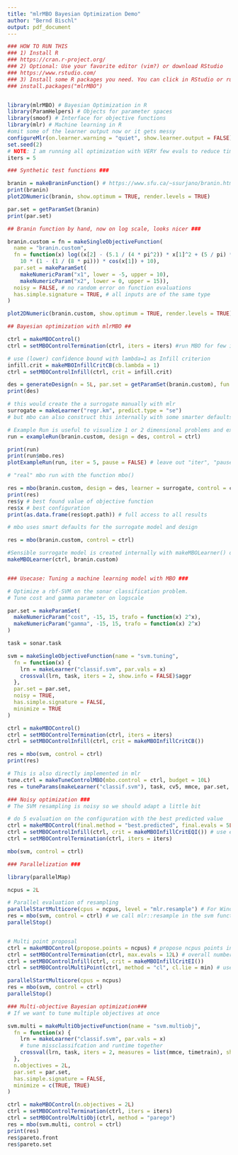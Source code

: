 ---
title: "mlrMBO Bayesian Optimization Demo"
author: "Bernd Bischl"
output: pdf_document
---

```{r}


### HOW TO RUN THIS
### 1) Install R
### https://cran.r-project.org/
### 2) Optional: Use your favorite editor (vim?) or download RStudio
### https://www.rstudio.com/
### 3) Install some R packages you need. You can click in RStudio or run this in R
### install.packages("mlrMBO")


library(mlrMBO) # Bayesian Optimization in R
library(ParamHelpers) # Objects for parameter spaces
library(smoof) # Interface for objective functions
library(mlr) # Machine learning in R
#omit some of the learner output now or it gets messy
configureMlr(on.learner.warning = "quiet", show.learner.output = FALSE) 
set.seed(2)
# NOTE: I am running all optimization with VERY few evals to reduce time and log output!!!
iters = 5 

### Synthetic test functions ###

branin = makeBraninFunction() # https://www.sfu.ca/~ssurjano/branin.html
print(branin)
plot2DNumeric(branin, show.optimum = TRUE, render.levels = TRUE)

par.set = getParamSet(branin)
print(par.set)

## Branin function by hand, now on log scale, looks nicer ###

branin.custom = fn = makeSingleObjectiveFunction(
  name = "branin.custom",
  fn = function(x) log((x[2] - (5.1 / (4 * pi^2)) * x[1]^2 + (5 / pi) * x[1] - 6)^2 + 
    10 * (1 - (1 / (8 * pi))) * cos(x[1]) + 10),
  par.set = makeParamSet(
    makeNumericParam("x1", lower = -5, upper = 10),
    makeNumericParam("x2", lower = 0, upper = 15)),
  noisy = FALSE, # no random error on function evaluations
  has.simple.signature = TRUE, # all inputs are of the same type
)

plot2DNumeric(branin.custom, show.optimum = TRUE, render.levels = TRUE)

## Bayesian optimization with mlrMBO ##

ctrl = makeMBOControl()
ctrl = setMBOControlTermination(ctrl, iters = iters) #run MBO for few iters

# use (lower) confidence bound with lambda=1 as Infill criterion
infill.crit = makeMBOInfillCritCB(cb.lambda = 1) 
ctrl = setMBOControlInfill(ctrl, crit = infill.crit)

des = generateDesign(n = 5L, par.set = getParamSet(branin.custom), fun = lhs::randomLHS)
print(des)

# this would create the a surrogate manually with mlr
surrogate = makeLearner("regr.km", predict.type = "se")
# but mbo can also construct this internally with some smarter defaults for more stability

# Example Run is useful to visualize 1 or 2 dimensional problems and explain the usage of mbo
run = exampleRun(branin.custom, design = des, control = ctrl)

print(run)
print(run$mbo.res)
plotExampleRun(run, iter = 5, pause = FALSE) # leave out "iter", "pause" for animation

# "real" mbo run with the function mbo()

res = mbo(branin.custom, design = des, learner = surrogate, control = ctrl)
print(res)
res$y # best found value of objective function
res$x # best configuration
print(as.data.frame(res$opt.path)) # full access to all results

# mbo uses smart defaults for the surrogate model and design

res = mbo(branin.custom, control = ctrl)

#Sensible surrogate model is created internally with makeMBOLearner() dependent on the problem
makeMBOLearner(ctrl, branin.custom)


### Usecase: Tuning a machine learning model with MBO ###

# Optimize a rbf-SVM on the sonar classification problem. 
# Tune cost and gamma parameter on logscale

par.set = makeParamSet(
  makeNumericParam("cost", -15, 15, trafo = function(x) 2^x),
  makeNumericParam("gamma", -15, 15, trafo = function(x) 2^x)
)

task = sonar.task

svm = makeSingleObjectiveFunction(name = "svm.tuning",
  fn = function(x) {
    lrn = makeLearner("classif.svm", par.vals = x)
    crossval(lrn, task, iters = 2, show.info = FALSE)$aggr
  },
  par.set = par.set,
  noisy = TRUE,
  has.simple.signature = FALSE,
  minimize = TRUE
)

ctrl = makeMBOControl()
ctrl = setMBOControlTermination(ctrl, iters = iters)
ctrl = setMBOControlInfill(ctrl, crit = makeMBOInfillCritCB())

res = mbo(svm, control = ctrl)
print(res)

# This is also directly implemented in mlr
tune.ctrl = makeTuneControlMBO(mbo.control = ctrl, budget = 10L)
res = tuneParams(makeLearner("classif.svm"), task, cv5, mmce, par.set, tune.ctrl)

### Noisy optimization ###
# The SVM resampling is noisy so we should adapt a little bit

# do 5 evaluation on the configuration with the best predicted value
ctrl = makeMBOControl(final.method = "best.predicted", final.evals = 5L) 
ctrl = setMBOControlInfill(ctrl, crit = makeMBOInfillCritEQI()) # use expected quantile improvement
ctrl = setMBOControlTermination(ctrl, iters = iters)

mbo(svm, control = ctrl)

### Parallelization ###

library(parallelMap)

ncpus = 2L

# Parallel evaluation of resampling
parallelStartMulticore(cpus = ncpus, level = "mlr.resample") # For Windows: parallelStartSocket()
res = mbo(svm, control = ctrl) # we call mlr::resample in the svm function
parallelStop()


# Multi point proposal
ctrl = makeMBOControl(propose.points = ncpus) # propose ncpus points in each iteration
ctrl = setMBOControlTermination(ctrl, max.evals = 12L) # overall number of evaluations
ctrl = setMBOControlInfill(ctrl, crit = makeMBOInfillCritEI())
ctrl = setMBOControlMultiPoint(ctrl, method = "cl", cl.lie = min) # use constant liar 

parallelStartMulticore(cpus = ncpus)
res = mbo(svm, control = ctrl)
parallelStop()

### Multi-objective Bayesian optimization###
# If we want to tune multiple objectives at once

svm.multi = makeMultiObjectiveFunction(name = "svm.multiobj",
  fn = function(x) {
    lrn = makeLearner("classif.svm", par.vals = x)
    # tune missclassifcation and runtime together
    crossval(lrn, task, iters = 2, measures = list(mmce, timetrain), show.info = FALSE)$aggr 
  },
  n.objectives = 2L,
  par.set = par.set,
  has.simple.signature = FALSE,
  minimize = c(TRUE, TRUE)
)

ctrl = makeMBOControl(n.objectives = 2L)
ctrl = setMBOControlTermination(ctrl, iters = iters)
ctrl = setMBOControlMultiObj(ctrl, method = "parego")
res = mbo(svm.multi, control = ctrl)
print(res)
res$pareto.front
res$pareto.set

```


